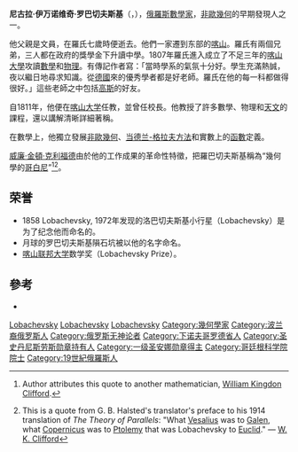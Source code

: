 {{Infobox Scientist
|name              = 尼古拉·伊万诺维奇·罗巴切夫斯基
|box_width         =
|image             =Nikolay Ivanovich Lobachevsky.jpeg
|image_size       =200px
|caption           = 尼古拉·罗巴切夫斯基
|birth_date        = {{birth date|1792|12|1|mf=y}}<ref>This is the date given by V. F. Kagan's 1957 book ''N. Lobachevsky and His Contribution to Science'' (first published in Russian in 1943), p. 26, and A. A. Andronov's 1956 article "Где и когда родился Н.И.Лобачевский" ("Where and when was Lobachevsky born?") (the latter gives {{OldStyleDate|1 December|1792|20 November}}).</ref><ref name="Pangeometry">{{Cite book|url=https://books.google.com/books?id=p15epMkyx0UC|publisher=European Mathematical Society|date=2010|isbn=978-3-03719-087-6|language=en|first=Nikolaĭ Ivanovich|last=Lobachevskiĭ|title=Pangeometry|access-date=2018-01-14|archive-date=2021-10-14|archive-url=https://web.archive.org/web/20211014222518/https://books.google.com/books?id=p15epMkyx0UC|dead-url=no}}</ref>
|birth_place       = {{flag|俄罗斯帝國}}[[下诺夫哥罗德|下诺夫哥罗德]]
|death_date        = {{death date and age|1856|2|24|1792|12|1}}
|death_place       = {{flag|俄羅斯帝國}}[[喀山|喀山]]
|residence         = 
|citizenship       = 
|nationality       = [[俄罗斯|俄罗斯]]
|ethnicity         = 
|field             = [[几何|几何]]
|work_institutions = 
|alma_mater        = [[喀山联邦大学|喀山大学]]
|doctoral_advisor  = {{link-en|约翰·克里斯蒂安·马丁·巴特尔斯|Johann Christian Martin Bartels|马丁·巴特尔斯}}<ref name="Pangeometry" /><ref name="MG">{{MathGenealogy|id=146776}}</ref>
|doctoral_students = {{link-en|尼古拉·布拉什曼|Nikolai Brashman}}<ref name="MG" />
|known_for         = [[非欧几里得几何#罗巴切夫斯基几何|罗巴切夫斯基几何]]
|author_abbrev_bot =
|author_abbrev_zoo = 
|influences        = 
|influenced        = 
|prizes            = 
|religion          = 
|footnotes         = 
|signature         = Nikolay Lobachevsky signature.jpg
|native_name=Николай Иванович Лобачевский|native_name_lang=俄语}}
'''尼古拉·伊万诺维奇·罗巴切夫斯基'''（{{lang-ru|Никола́й Ива́нович Лобаче́вский}}，{{bd|1792年|12月1日|1856年|2月24日|Лобаче́вский}}），[[俄羅斯|俄羅斯]][[數學家|數學家]]，[[非欧几里得几何|非歐幾何]]的早期發現人之一。

他父親是文員，在羅氏七歲時便逝去。他們一家遷到东部的[[喀山|喀山]]。羅氏有兩個兄弟，三人都在政府的獎學金下升讀中學。1807年羅氏進入成立了不足三年的[[喀山联邦大学|喀山大學]]攻讀[[數學|數學]]和[[物理|物理]]。有傳記作者寫：「當時學系的氣氛十分好。學生充滿熱誠，夜以繼日地尋求知識。從[[德國|德國]]來的優秀學者都是好老師。羅氏在他的每一科都做得很好。」這些老師之中包括[[卡爾·弗里德里希·高斯|高斯]]的好友{{link-en|约翰·克里斯蒂安·马丁·巴特尔斯|Johann Christian Martin Bartels|马丁·巴特尔斯}}。

自1811年，他便在[[喀山联邦大学|喀山大学]]任教，並曾任校長。他教授了許多數學、物理和[[天文|天文]]的課程，還以講解清晰詳細著稱。

在數學上，他獨立發展[[非欧几里得几何|非歐幾何]]、[[当德兰-格拉夫方法|当德兰-格拉夫方法]]和實數上的[[函數|函數]]定義。

[[威廉·金頓·克利福德|威廉·金頓·克利福德]]由於他的工作成果的革命性特徵，把羅巴切夫斯基稱為“幾何學的[[尼古拉·哥白尼|哥白尼]]”<ref>{{cite book|last=Bell|first=E. T.|authorlink=E. T. Bell|title=Men of Mathematics|url=https://archive.org/details/menmathematicsto00bell|year=1986|publisher=Touchstone Books|isbn=978-0-671-62818-5|page=[https://archive.org/details/menmathematicsto00bell/page/294 294]}} Author attributes this quote to another mathematician, [[William_Kingdon_Clifford|William Kingdon Clifford]].</ref><ref>This is a quote from G. B. Halsted's translator's preface to his 1914 translation of ''The Theory of Parallels'': "What [[Vesalius|Vesalius]] was to [[Galen|Galen]], what [[Copernicus|Copernicus]] was to [[Ptolemy|Ptolemy]] that was Lobachevsky to [[Euclid|Euclid]]." — [[William_Kingdon_Clifford|W. K. Clifford]]</ref>。

== 荣誉 ==
* 1858 Lobachevsky, 1972年发现的洛巴切夫斯基小行星（Lobachevsky）是为了纪念他而命名的。
* 月球的罗巴切夫斯基隕石坑被以他的名字命名。
* [[喀山联邦大学|喀山联邦大学]]数学奖{{le|罗巴切夫斯基奖|Lobachevsky Prize}}（Lobachevsky Prize）。

== 參考 ==
{{reflist}}
*{{Cite web|title=Nikolai Ivanovich Lobachevsky - Biography|url=https://mathshistory.st-andrews.ac.uk/Biographies/Lobachevsky/|access-date=2021-10-04|work=Maths History|language=en|archive-date=2022-03-02|archive-url=https://web.archive.org/web/20220302172255/https://mathshistory.st-andrews.ac.uk/Biographies/Lobachevsky/|dead-url=no}}

{{Authority control}}
{{DEFAULTSORT: Lobachevsky, Nikolai}}
[[Category:俄罗斯帝国数学家|Lobachevsky]]
[[Category:19世纪数学家|Lobachevsky]]
[[Category:喀山國立大學校友|Lobachevsky]]
[[Category:幾何學家|Category:幾何學家]]
[[Category:波兰裔俄罗斯人|Category:波兰裔俄罗斯人]]
[[Category:俄罗斯无神论者|Category:俄罗斯无神论者]]
[[Category:下诺夫哥罗德省人|Category:下诺夫哥罗德省人]]
[[Category:圣史丹尼斯劳斯勋章持有人|Category:圣史丹尼斯劳斯勋章持有人]]
[[Category:一级圣安娜勋章得主|Category:一级圣安娜勋章得主]]
[[Category:哥廷根科学院院士|Category:哥廷根科学院院士]]
[[Category:19世紀俄羅斯人|Category:19世紀俄羅斯人]]